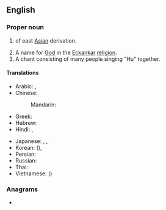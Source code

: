 {{also|Appendix:Variations of "hu"}}
==English==
{{wikipedia}}

===Proper noun===
{{en-proper noun}}

# {{surname|en|common|from=Chinese|dot=}} of east [[Asia]]n derivation.
# A name for [[God]] in the [[Eckankar]] [[religion]].
# A chant consisting of many people singing "Hu" together.

====Translations====
{{trans-top|Chinese surname}}
* Arabic: {{t+|ar|هُو}}, {{t|ar|خُو}}
* Chinese:
*: Mandarin: {{t+|cmn|胡|tr=Hú|sc=Hani}}
* Greek: {{t|el|Χου}}
* Hebrew: {{t|he|חו}}
* Hindi: {{t+|hi|हु}}, {{t|hi|ख़ू}}
{{trans-mid}}
* Japanese: {{t+|ja|胡|tr=こ, Ko}}, {{t|ja|ホゥー|tr=Hū}}, {{t|ja|フー|tr=Fū}}
* Korean: {{t+|ko|^호}} ({{t+|ko|胡|sc=Hani}}), {{t+|ko|^후}}
* Persian: {{t+|fa|هو}}
* Russian: {{t|ru|Ху}}
* Thai: {{t+|th|หู}}
* Vietnamese: {{t|vi|Hồ}} ({{t|vi|胡|sc=Hani}})
{{trans-bottom}}

===Anagrams===
* {{anagrams|en|a=hu|uh}}